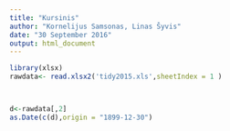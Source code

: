 ```yaml
---
title: "Kursinis"
author: "Kornelijus Samsonas, Linas Šyvis"
date: "30 September 2016"
output: html_document
---
```


```r
library(xlsx)
rawdata<- read.xlsx2('tidy2015.xls',sheetIndex = 1 )



d<-rawdata[,2]
as.Date(c(d),origin = "1899-12-30")
```


